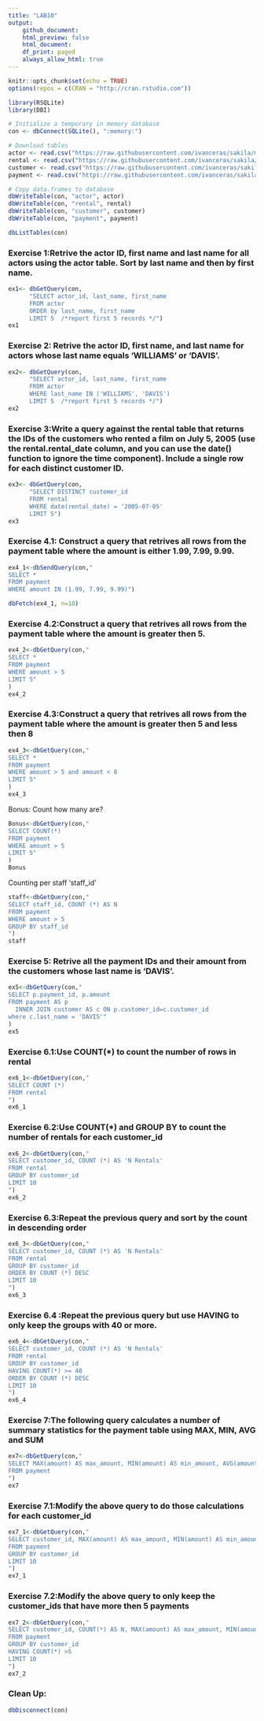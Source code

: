 ```yaml
---
title: "LAB10"
output: 
    github_document:
    html_preview: false
    html_document:
    df_print: paged
    always_allow_html: true
---
```


```r
knitr::opts_chunk$set(echo = TRUE)
options(repos = c(CRAN = "http://cran.rstudio.com"))
```

```r
library(RSQLite)
library(DBI)
```

```r
# Initialize a temporary in memory database
con <- dbConnect(SQLite(), ":memory:")

# Download tables
actor <- read.csv("https://raw.githubusercontent.com/ivanceras/sakila/master/csv-sakila-db/actor.csv")
rental <- read.csv("https://raw.githubusercontent.com/ivanceras/sakila/master/csv-sakila-db/rental.csv")
customer <- read.csv("https://raw.githubusercontent.com/ivanceras/sakila/master/csv-sakila-db/customer.csv")
payment <- read.csv("https://raw.githubusercontent.com/ivanceras/sakila/master/csv-sakila-db/payment_p2007_01.csv")

# Copy data.frames to database
dbWriteTable(con, "actor", actor)
dbWriteTable(con, "rental", rental)
dbWriteTable(con, "customer", customer)
dbWriteTable(con, "payment", payment)
```

```r
dbListTables(con)
```

### Exercise 1:Retrive the actor ID, first name and last name for all actors using the actor table. Sort by last name and then by first name.
```r
ex1<- dbGetQuery(con,
      "SELECT actor_id, last_name, first_name
      FROM actor
      ORDER by last_name, first_name
      LIMIT 5  /*report first 5 records */")
ex1
```
### Exercise 2: Retrive the actor ID, first name, and last name for actors whose last name equals ‘WILLIAMS’ or ‘DAVIS’.
```r
ex2<- dbGetQuery(con,
      "SELECT actor_id, last_name, first_name
      FROM actor
      WHERE last_name IN ('WILLIAMS', 'DAVIS') 
      LIMIT 5  /*report first 5 records */")
ex2
```
### Exercise 3:Write a query against the rental table that returns the IDs of the customers who rented a film on July 5, 2005 (use the rental.rental_date column, and you can use the date() function to ignore the time component). Include a single row for each distinct customer ID.
```r
ex3<- dbGetQuery(con,
      "SELECT DISTINCT customer_id
      FROM rental
      WHERE date(rental_date) = '2005-07-05'
      LIMIT 5")
ex3
```
### Exercise 4.1: Construct a query that retrives all rows from the payment table where the amount is either 1.99, 7.99, 9.99.

```r
ex4_1<-dbSendQuery(con,"
SELECT *
FROM payment
WHERE amount IN (1.99, 7.99, 9.99)")

dbFetch(ex4_1, n=10)
```
### Exercise 4.2:Construct a query that retrives all rows from the payment table where the amount is greater then 5.
```r
ex4_2<-dbGetQuery(con,"
SELECT *
FROM payment
WHERE amount > 5
LIMIT 5"
)
ex4_2
```
### Exercise 4.3:Construct a query that retrives all rows from the payment table where the amount is greater then 5 and less then 8
```r
ex4_3<-dbGetQuery(con,"
SELECT *
FROM payment
WHERE amount > 5 and amount < 8
LIMIT 5"
)
ex4_3
```
Bonus: Count how many are?
```r
Bonus<-dbGetQuery(con,"
SELECT COUNT(*)
FROM payment
WHERE amount > 5
LIMIT 5"
)
Bonus
```
Counting per staff 'staff_id'
```r
staff<-dbGetQuery(con,"
SELECT staff_id, COUNT (*) AS N
FROM payment
WHERE amount > 5
GROUP BY staff_id
")
staff
```

### Exercise 5: Retrive all the payment IDs and their amount from the customers whose last name is ‘DAVIS’.
```r
ex5<-dbGetQuery(con,"
SELECT p.payment_id, p.amount
FROM payment AS p
  INNER JOIN customer AS c ON p.customer_id=c.customer_id
where c.last_name = 'DAVIS'"
)
ex5
```
### Exercise 6.1:Use COUNT(*) to count the number of rows in rental
```r
ex6_1<-dbGetQuery(con,"
SELECT COUNT (*)
FROM rental
")
ex6_1
```

### Exercise 6.2:Use COUNT(*) and GROUP BY to count the number of rentals for each customer_id
```r
ex6_2<-dbGetQuery(con,"
SELECT customer_id, COUNT (*) AS 'N Rentals'
FROM rental
GROUP BY customer_id
LIMIT 10
")
ex6_2
```
### Exercise 6.3:Repeat the previous query and sort by the count in descending order
```r
ex6_3<-dbGetQuery(con,"
SELECT customer_id, COUNT (*) AS 'N Rentals' 
FROM rental
GROUP BY customer_id
ORDER BY COUNT (*) DESC 
LIMIT 10
")
ex6_3
```
### Exercise 6.4 :Repeat the previous query but use HAVING to only keep the groups with 40 or more.
```r
ex6_4<-dbGetQuery(con,"
SELECT customer_id, COUNT (*) AS 'N Rentals' 
FROM rental
GROUP BY customer_id
HAVING COUNT(*) >= 40
ORDER BY COUNT (*) DESC 
LIMIT 10
")
ex6_4
```
### Exercise 7:The following query calculates a number of summary statistics for the payment table using MAX, MIN, AVG and SUM
```r
ex7<-dbGetQuery(con,"
SELECT MAX(amount) AS max_amount, MIN(amount) AS min_amount, AVG(amount) AS avg_amount, SUM(amount) AS sum_amount
FROM payment
")
ex7
```
### Exercise 7.1:Modify the above query to do those calculations for each customer_id
```r
ex7_1<-dbGetQuery(con,"
SELECT customer_id, MAX(amount) AS max_amount, MIN(amount) AS min_amount, AVG(amount) AS avg_amount, SUM(amount) AS sum_amount
FROM payment
GROUP BY customer_id 
LIMIT 10
")
ex7_1
```

### Exercise 7.2:Modify the above query to only keep the customer_ids that have more then 5 payments
```r
ex7_2<-dbGetQuery(con,"
SELECT customer_id, COUNT(*) AS N, MAX(amount) AS max_amount, MIN(amount) AS min_amount, AVG(amount) AS avg_amount, SUM(amount) AS sum_amount
FROM payment
GROUP BY customer_id 
HAVING COUNT(*) >5
LIMIT 10
")
ex7_2

```



### Clean Up:
```r
dbDisconnect(con)
```







